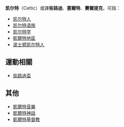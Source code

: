 '''凯尔特'''（Celtic）或譯'''些路迪'''、'''塞爾特'''、'''賽爾提克'''，可指：
*[[凯尔特人|凯尔特人]]
*[[凯尔特语族|凯尔特语族]]
*[[凯尔特学|凯尔特学]]
*[[凱爾特地區|凱爾特地區]]
*[[波士顿凯尔特人|波士顿凯尔特人]]

==運動相關==
*[[些路迪盃|些路迪盃]]

==其他==
*[[凱爾特音樂|凱爾特音樂]]
*[[凱爾特神話|凱爾特神話]]
*[[凱爾特基督教|凱爾特基督教]]

{{消歧義}}